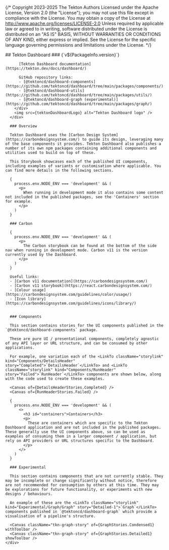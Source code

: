 {/*
Copyright 2023-2025 The Tekton Authors
Licensed under the Apache License, Version 2.0 (the "License");
you may not use this file except in compliance with the License.
You may obtain a copy of the License at
    http://www.apache.org/licenses/LICENSE-2.0
Unless required by applicable law or agreed to in writing, software
distributed under the License is distributed on an "AS IS" BASIS,
WITHOUT WARRANTIES OR CONDITIONS OF ANY KIND, either express or implied.
See the License for the specific language governing permissions and
limitations under the License.
*/}




<Meta
  name="Welcome"
  title="Getting started/Welcome"
/>

<Unstyled>
    <div className="welcome__container">
      <div className="welcome__heading">
        <div>
          ## Tekton Dashboard
          ### {`v${PackageInfo.version}`}

          [Tekton Dashboard documentation](https://tekton.dev/docs/dashboard/)

          GitHub repository links:
          - [@tektoncd/dashboard-components](https://github.com/tektoncd/dashboard/tree/main/packages/components/)
          - [@tektoncd/dashboard-utils](https://github.com/tektoncd/dashboard/tree/main/packages/utils/)
          - [@tektoncd/dashboard-graph (experimental)](https://github.com/tektoncd/dashboard/tree/main/packages/graph/)
        </div>
        <img src={tektonDashboardLogo} alt="Tekton Dashboard logo" />
      </div>

      ### Overview

      Tekton Dashboard uses the [Carbon Design System](https://carbondesignsystem.com/) to guide its design, leveraging many of the base components it provides. Tekton Dashboard also publishes a number of its own npm packages containing additional components and utilities used to build on top of these.

      This Storybook showcases each of the published UI components, including examples of variants or customisation where applicable. You can find more details in the following sections.

      {
        process.env.NODE_ENV === 'development' && (
          <p>
            When running in development mode it also contains some content not included in the published packages, see the 'Containers' section for example.
          </p>
        )
      }

      ### Carbon

      {
        process.env.NODE_ENV === 'development' && (
          <p>
            The Carbon storybook can be found at the bottom of the side nav when running in development mode. Carbon v11 is the version currently used by the Dashboard.
          </p>
        )
      }

      Useful links:
      - [Carbon v11 documentation](https://carbondesignsystem.com/)
      - [Carbon v11 storybook](https://react.carbondesignsystem.com/)
      - [Colour usage](https://carbondesignsystem.com/guidelines/color/usage/)
      - [Icon library](https://carbondesignsystem.com/guidelines/icons/library/)


      ### Components

      This section contains stories for the UI components published in the `@tektoncd/dashboard-components` package.

      These are pure UI / presentational components, completely agnostic of any API layer or URL structure, and can be consumed by other applications.

      For example, one variation each of the <LinkTo className="storylink" kind="Components/DetailsHeader" story="Completed">`DetailsHeader`</LinkTo> and <LinkTo className="storylink" kind="Components/RunHeader" story="Failed">`RunHeader`</LinkTo> components are shown below, along with the code used to create these examples.

      <Canvas of={DetailsHeaderStories.Completed} />
      <Canvas of={RunHeaderStories.Failed} />

      {
        process.env.NODE_ENV === 'development' && (
          <>
            <h3 id="containers">Containers</h3>
            <p>
              These are containers which are specific to the Tekton Dashboard application and are not included in the published packages. These generally use the UI components above, so can be used as examples of consuming them in a larger component / application, but rely on API providers or URL structures specific to the Dashboard.
            </p>
          </>
        )
      }

      ### Experimental

      This section contains components that are not currently stable. They may be incomplete or change significantly without notice, therefore are not recommended for consumption by others at this time. They may be explorations for future functionality, or experiments with new designs / behaviours.

      An example of these are the <LinkTo className="storylink" kind="Experimental/Graph/Graph" story="Detailed-1">`Graph`</LinkTo> components published in `@tektoncd/dashboard-graph` which provide a visualisation of a pipeline's structure.

      <Canvas className="tkn-graph-story" of={GraphStories.Condensed1} withToolbar />
      <Canvas className="tkn-graph-story" of={GraphStories.Detailed1} showToolbar />
    </div>
</Unstyled>
